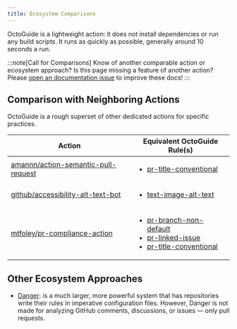 ```yaml
---
title: Ecosystem Comparisons
---
```


OctoGuide is a lightweight action: it does not install dependencies or run any build scripts.
It runs as quickly as possible, generally around 10 seconds a run.

:::note[Call for Comparisons]
Know of another comparable action or ecosystem approach?
Is this page missing a feature of another action?
Please [open an documentation issue](https://github.com/JoshuaKGoldberg/OctoGuide/issues/new?template=02-documentation.yml) to improve these docs!
:::

## Comparison with Neighboring Actions

OctoGuide is a rough superset of other dedicated actions for specific practices.

<table>
	<thead>
		<tr>
			<th>Action</th>
			<th>Equivalent OctoGuide Rule(s)</th>
		</tr>
	</thead>
	<tbody>
		<tr>
			<td>
				<a href="https://github.com/amannn/action-semantic-pull-request">
					amannn/action-semantic-pull-request
				</a>
			</td>
			<td>
				<ul>
					<li>
						<a href="../rules/pr-title-conventional">pr-title-conventional</a>
					</li>
				</ul>
			</td>
		</tr>
		<tr>
			<td>
				<a href="https://github.com/github/accessibility-alt-text-bot">
					github/accessibility-alt-text-bot
				</a>
			</td>
			<td>
				<ul>
					<li>
						<a href="../rules/text-image-alt-text">text-image-alt-text</a>
					</li>
				</ul>
			</td>
		</tr>
		<tr>
			<td>
				<a href="https://github.com/mtfoley/pr-compliance-action">
					mtfoley/pr-compliance-action
				</a>
			</td>
			<td>
				<ul>
					<li>
						<a href="../rules/pr-branch-non-default">pr-branch-non-default</a>
					</li>
					<li>
						<a href="../rules/pr-linked-issue">pr-linked-issue</a>
					</li>
					<li>
						<a href="../rules/pr-title-conventional">pr-title-conventional</a>
					</li>
				</ul>
			</td>
		</tr>
	</tbody>
</table>

## Other Ecosystem Approaches

- [Danger](https://danger.systems): is a much larger, more powerful system that has repositories write their rules in imperative configuration files.
  However, Danger is not made for analyzing GitHub comments, discussions, or issues — only pull requests.
